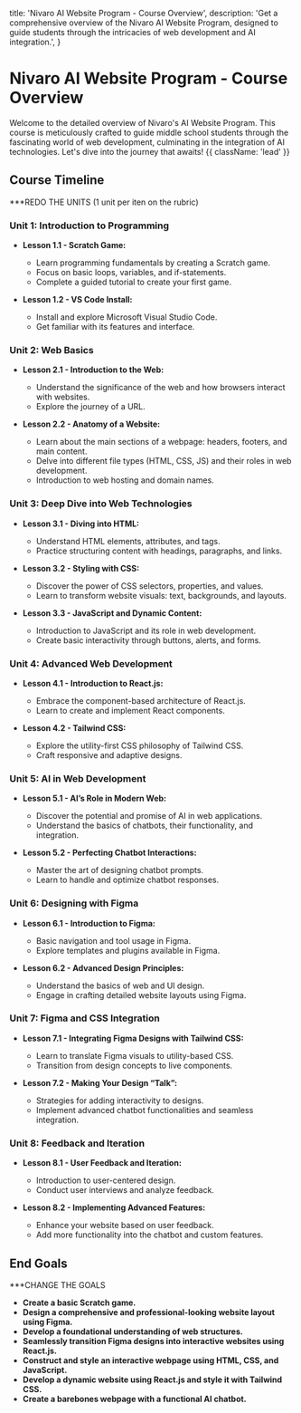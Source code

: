 
  title: 'Nivaro AI Website Program - Course Overview',
  description:
    'Get a comprehensive overview of the Nivaro AI Website Program, designed to guide students through the intricacies of web development and AI integration.',
}

<HeroPattern />

# Nivaro AI Website Program - Course Overview

Welcome to the detailed overview of Nivaro's AI Website Program. This course is meticulously crafted to guide middle school students through the fascinating world of web development, culminating in the integration of AI technologies. Let's dive into the journey that awaits! {{ className: 'lead' }}

## Course Timeline


***REDO THE UNITS (1 unit per iten on the rubric)

### Unit 1: Introduction to Programming

- **Lesson 1.1 - Scratch Game:**

  - Learn programming fundamentals by creating a Scratch game.
  - Focus on basic loops, variables, and if-statements.
  - Complete a guided tutorial to create your first game.

- **Lesson 1.2 - VS Code Install:**
  - Install and explore Microsoft Visual Studio Code.
  - Get familiar with its features and interface.

### Unit 2: Web Basics

- **Lesson 2.1 - Introduction to the Web:**

  - Understand the significance of the web and how browsers interact with websites.
  - Explore the journey of a URL.

- **Lesson 2.2 - Anatomy of a Website:**
  - Learn about the main sections of a webpage: headers, footers, and main content.
  - Delve into different file types (HTML, CSS, JS) and their roles in web development.
  - Introduction to web hosting and domain names.

### Unit 3: Deep Dive into Web Technologies

- **Lesson 3.1 - Diving into HTML:**

  - Understand HTML elements, attributes, and tags.
  - Practice structuring content with headings, paragraphs, and links.

- **Lesson 3.2 - Styling with CSS:**

  - Discover the power of CSS selectors, properties, and values.
  - Learn to transform website visuals: text, backgrounds, and layouts.

- **Lesson 3.3 - JavaScript and Dynamic Content:**
  - Introduction to JavaScript and its role in web development.
  - Create basic interactivity through buttons, alerts, and forms.

### Unit 4: Advanced Web Development

- **Lesson 4.1 - Introduction to React.js:**

  - Embrace the component-based architecture of React.js.
  - Learn to create and implement React components.

- **Lesson 4.2 - Tailwind CSS:**
  - Explore the utility-first CSS philosophy of Tailwind CSS.
  - Craft responsive and adaptive designs.

### Unit 5: AI in Web Development

- **Lesson 5.1 - AI’s Role in Modern Web:**

  - Discover the potential and promise of AI in web applications.
  - Understand the basics of chatbots, their functionality, and integration.

- **Lesson 5.2 - Perfecting Chatbot Interactions:**
  - Master the art of designing chatbot prompts.
  - Learn to handle and optimize chatbot responses.

### Unit 6: Designing with Figma

- **Lesson 6.1 - Introduction to Figma:**

  - Basic navigation and tool usage in Figma.
  - Explore templates and plugins available in Figma.

- **Lesson 6.2 - Advanced Design Principles:**
  - Understand the basics of web and UI design.
  - Engage in crafting detailed website layouts using Figma.

### Unit 7: Figma and CSS Integration

- **Lesson 7.1 - Integrating Figma Designs with Tailwind CSS:**

  - Learn to translate Figma visuals to utility-based CSS.
  - Transition from design concepts to live components.

- **Lesson 7.2 - Making Your Design “Talk”:**
  - Strategies for adding interactivity to designs.
  - Implement advanced chatbot functionalities and seamless integration.

### Unit 8: Feedback and Iteration

- **Lesson 8.1 - User Feedback and Iteration:**

  - Introduction to user-centered design.
  - Conduct user interviews and analyze feedback.

- **Lesson 8.2 - Implementing Advanced Features:**
  - Enhance your website based on user feedback.
  - Add more functionality into the chatbot and custom features.

## End Goals


***CHANGE THE GOALS

- **Create a basic Scratch game.**
- **Design a comprehensive and professional-looking website layout using Figma.**
- **Develop a foundational understanding of web structures.**
- **Seamlessly transition Figma designs into interactive websites using React.js.**
- **Construct and style an interactive webpage using HTML, CSS, and JavaScript.**
- **Develop a dynamic website using React.js and style it with Tailwind CSS.**
- **Create a barebones webpage with a functional AI chatbot.**
